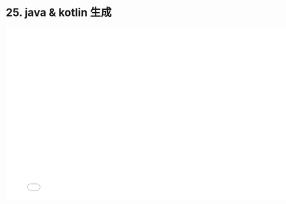 # 25. java & kotlin 生成

<iframe src="//player.bilibili.com/player.html?bvid=BV17r4y177MB&page=1"
    width="800"
    height="450"
    frameborder="0"
    allowfullscreen
    scrolling="no"
    border="0"
    framespacing="0"
    allowfullscreen="true">
</iframe>
